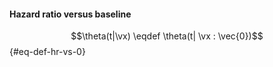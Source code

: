 :::{#def-hr-vs-baseline}
#### Hazard ratio versus baseline

$$\theta(t|\vx) \eqdef \theta(t| \vx : \vec{0})$${#eq-def-hr-vs-0}

:::
